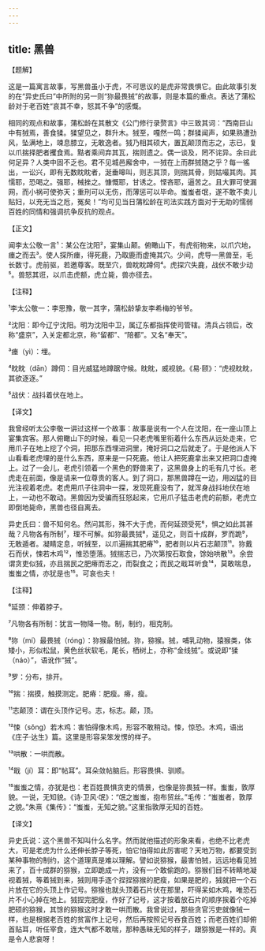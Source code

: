 ```yaml
---
---
---
```

title: 黑兽
---




【题解】


这是一篇寓言故事，写黑兽虽小于虎，不可思议的是虎非常畏惧它。由此故事引发的在“异史氏曰”中所附的另一则“狝最畏狨”的故事，则是本篇的重点。表达了蒲松龄对于老百姓“哀其不幸，怒其不争”的感慨。

相同的观点和故事，蒲松龄在其散文《公门修行录赘言》中三致其词：“西南巨山中有狨焉，善食猱。猱望见之，群升木。狨至，嘎然一鸣；群猱闻声，如果熟遭劲风，坠满地上，竦息膝立，无敢逸者。狨乃相其硕大，置瓦颠顶而志之，志已，复以爪揣择肥者攫食焉。黠者乘间弃其瓦，揣则遗之。偶一谈及，罔不诧异。余曰此何足异？人类中固不乏也。君不见城邑廨舍中，一狨在上而群狨随之乎？每一徭出，一讼兴，即有无数眈眈者，涎垂嗥叫，则志其顶，则揣其骨，则姑嘬其肉。其懦耶，恐喝之。强耶，械挫之。慷慨耶，甘诱之。悭吝耶，逼苦之。且大罪可使漏网，而小祸可使弥天；重刑可以无伤，而薄惩可以毕命。蚩蚩者氓，遂不敢不卖儿贴妇，以充无当之卮，冤矣！”均可见当日蒲松龄在司法实践方面对于无助的懦弱百姓的同情和强调抗争反抗的观点。

【正文】

闻李太公敬一言¹：某公在沈阳²，宴集山颠。俯瞰山下，有虎衔物来，以爪穴地，瘗之而去³。使人探所瘗，得死鹿，乃取鹿而虚掩其穴。少间，虎导一黑兽至，毛长数寸。虎前驱，若邀尊客。既至穴，兽眈眈蹲伺⁴。虎探穴失鹿，战伏不敢少动⁵。兽怒其诳，以爪击虎额，虎立毙，兽亦径去。





【注释】


¹李太公敬一：李思豫，敬一其字，蒲松龄挚友李希梅的爷爷。

²沈阳：即今辽宁沈阳。明为沈阳中卫，属辽东都指挥使司管辖。清兵占领后，改称“盛京”，入关定都北京，称“留都”、“陪都”。又名“奉天”。

³瘗（yì）：埋。

⁴眈眈（dān）蹲伺：目光威猛地蹲踞守候。眈眈，威视貌。《易·颐》：“虎视眈眈，其欲逐逐。”

⁵战伏：战抖着伏在地上。





【译文】


我曾经听太公李敬一讲过这样一个故事：故事是说有一个人在沈阳，在一座山顶上宴集宾客。那人俯瞰山下的时候，看见一只老虎嘴里衔着什么东西从远处走来，它用爪子在地上挖了个洞，把那东西埋进洞里，掩好洞口之后就走了。于是他派人下山看看老虎埋的是什么东西，原来是一只死鹿。他让人把死鹿拿出来又把洞口虚掩上。过了一会儿，老虎引领着一个黑色的野兽来了，这黑兽身上的毛有几寸长。老虎走在前面，像是请来一位尊贵的客人。到了洞口，那黑兽蹲在一边，用凶猛的目光注视着老虎。老虎用爪子往洞中一探，发现死鹿没有了，就浑身战抖地伏在地上，一动也不敢动。黑兽因为受骗而狂怒起来，它用爪子猛击老虎的前额，老虎立即倒地毙命，黑兽也径自离去。

异史氏曰：兽不知何名。然问其形，殊不大于虎，而何延颈受死⁶，惧之如此其甚哉？凡物各有所制⁷，理不可解。如狝最畏狨⁸，遥见之，则百十成群，罗而跪⁹，无敢遁者。凝睛定息，听狨至，以爪遍揣其肥瘠¹⁰，肥者则以片石志颠顶¹¹。狝戴石而伏，悚若木鸡¹²，惟恐堕落。狨揣志已，乃次第按石取食，馀始哄散¹³。余尝谓贪吏似狨，亦且揣民之肥瘠而志之，而裂食之；而民之戢耳听食¹⁴，莫敢喘息，蚩蚩之情，亦犹是也¹⁵。可哀也夫！





【注释】


⁶延颈：伸着脖子。

⁷凡物各有所制：犹言一物降一物。制，制约，相克制。

⁸狝（mí）最畏狨（róng）：狝猴最怕狨。狝，猕猴。狨，哺乳动物，猿猴类，体矮小，形似松鼠，黄色丝状软毛，尾长，栖树上，亦称“金线狨”。或说即“猱（náo）”，语讹作“狨”。

⁹罗：分布，排开。

¹⁰揣：揣摸，触摸测定。肥瘠：肥瘦。瘠，瘦。

¹¹志颠顶：谓在头顶作记号。志，标志。颠，顶。

¹²悚（sǒng）若木鸡：害怕得像木鸡，形容不敢稍动。悚，惊恐。木鸡，语出《庄子·达生》篇。这里是形容呆笨发愣的样子。

¹³哄散：一哄而散。

¹⁴戢（jí）耳：即“帖耳”。耳朵敛帖脑后。形容畏惧、驯顺。

¹⁵蚩蚩之情，亦犹是也：老百姓畏惧贪吏的情景，也像是狝畏狨一样。蚩蚩，敦厚貌。一说，无知貌。《诗·卫风·氓》：“氓之蚩蚩，抱布贸丝。”毛传：“蚩蚩者，敦厚之貌。”朱熹《集传》：“蚩蚩，无知之貌。”这里指敦厚无知的百姓。





【译文】


异史氏说：这个黑兽不知叫什么名字。然而就他描述的形象来看，也绝不比老虎大，可是老虎为什么还伸长脖子等死，怕它怕得如此厉害呢？天地万物，都要受到某种事物的制约，这个道理真是难以理解。譬如说猕猴，最害怕狨，远远地看见狨来了，百十成群的猕猴，立即跪成一片，没有一个敢偷跑的。猕猴们目不转睛地凝视着狨，等着狨到来，狨则用手逐个捏捏猕猴的肥瘦，如果是肥的，狨就把一个石片放在它的头顶上作记号。猕猴也就头顶着石片伏在那里，吓得呆如木鸡，唯恐石片不小心掉在地上。狨捏完肥瘦，作好了记号，这才按着放石片的顺序挨着个吃掉肥硕的猕猴，其馀的猕猴这时才敢一哄而散。我曾说过，那些贪官污吏就像狨一样，也是根据老百姓的贫富作上记号，然后再按照记号吞食百姓；而老百姓们却俯首贴耳，听任宰食，连大气都不敢喘，那种愚昧无知的样子，跟猕猴是一样的。真是令人悲哀呀！